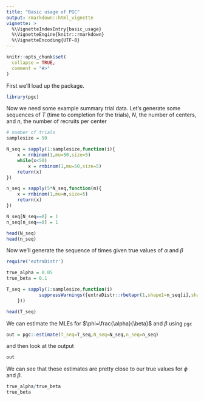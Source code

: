 ```yaml
---
title: "Basic usage of PGC"
output: rmarkdown::html_vignette
vignette: >
  %\VignetteIndexEntry{basic_usage}
  %\VignetteEngine{knitr::rmarkdown}
  %\VignetteEncoding{UTF-8}
---
```


```r
knitr::opts_chunk$set(
  collapse = TRUE,
  comment = "#>"
)
```

First we'll load up the package.

```r
library(pgc)
```

Now we need some example summary trial data. Let's generate some sequences of $T$ (time to completion for the trials), $N$, the number of centers, and $n$, the number of recruits per center

```r
# number of trials
samplesize = 50

N_seq = sapply(1:samplesize,function(i){
    x = rnbinom(1,mu=50,size=5)
    while(x<50)
        x = rnbinom(1,mu=50,size=5)
    return(x)
})
```

```r
n_seq = sapply(5*N_seq,function(m){
    x = rnbinom(1,mu=m,size=5)
    return(x)
})
```

```r
N_seq[N_seq==0] = 1
n_seq[n_seq==0] = 1

head(N_seq)
head(n_seq)
```

Now we'll generate the sequence of times given true values of $\alpha$ and $\beta$

```r
require('extraDistr')

true_alpha = 0.05
true_beta = 0.1

T_seq = sapply(1:samplesize,function(i)
            suppressWarnings({extraDistr::rbetapr(1,shape1=n_seq[i],shape2=true_alpha*N_seq[i],scale=true_beta)
    }))

head(T_seq)
```

We can estimate the MLEs for $\phi=\frac{\alpha}{\beta}$ and $\beta$ using `pgc`

```r
out = pgc::estimate(T_seq=T_seq,N_seq=N_seq,n_seq=n_seq)
```

and then look at the output

```r
out
```

We can see that these estimates are pretty close to our true values for $\phi$ and $\beta$.

```r
true_alpha/true_beta
true_beta
```

